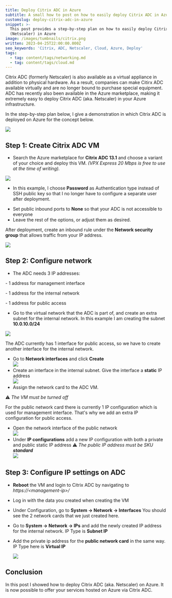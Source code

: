 ```yaml
---
title: Deploy Citrix ADC in Azure
subtitle: A small how to post on how to easily deploy Citrix ADC in Azure
customslug: deploy-citrix-adc-in-azure
snippet: >-
  This post provides a step-by-step plan on how to easily deploy Citrix ADC
  (Netscaler) in Azure
image: /images/tumbnails/citrix.png
written: 2023-04-25T22:00:00.000Z
seo_keywords: 'Citrix, ADC, Netscaler, Cloud, Azure, Deploy'
tags:
  - tag: content/tags/networking.md
  - tag: content/tags/cloud.md
---
```


Citrix ADC (formerly Netscaler) is also available as a virtual appliance in addition to physical hardware. As a result, companies can make Citirx ADC available virtually and are no longer bound to purchase special equipment. ADC has recently also been available in the Azure marketplace, making it extremely easy to deploy Citrix ADC (aka. Netscaler) in your Azure infrastructure.

In the step-by-step plan below, I give a demonstration in which Citrix ADC is deployed on Azure for the concept below.

![](/images/post-images/adc-azure/deploy-citrix-adc-in-azure-1.png)

## Step 1: Create Citrix ADC VM

* Search the Azure marketplace for **Citrix ADC 13.1** and choose a variant of your choice and deploy this VM. *(VPX Express 20 Mbps is free to use at the time of writing).*

![](/images/post-images/adc-azure/deploy-citrix-adc-in-azure-2.png)

* In this example, I choose **Password** as Authentication type instead of SSH public key so that I no longer have to configure a separate user after deployment.

<Alert text="Obviously this is not best practice for production environments" type="warning" />

* Set public inbound ports to **None** so that your ADC is not accessible to everyone
* Leave the rest of the options, or adjust them as desired.

After deployment, create an inbound rule under the **Network security group** that allows traffic from your IP address.

![](/images/post-images/adc-azure/deploy-citrix-adc-in-azure-3.png)

## Step 2: Configure network

* The ADC needs 3 IP addresses:

\- 1 address for management interface

\- 1 address for the internal network

\- 1 address for public access

* Go to the virtual network that the ADC is part of, and create an extra subnet for the internal network.
  In this example I am creating the subnet **10.0.10.0/24**

![](/images/post-images/adc-azure/deploy-citrix-adc-in-azure-4.png)

The ADC currently has 1 interface for public access, so we have to create another interface for the internal network.

* Go to **Network interfaces** and click **Create**\
  ![](/images/post-images/adc-azure/deploy-citrix-adc-in-azure-5.png)
* Create an interface in the internal subnet. Give the interface a **static** IP address\
  ![](/images/post-images/adc-azure/deploy-citrix-adc-in-azure-6.png)
* Assign the network card to the ADC VM.

⚠️ *The VM must be turned off*

For the public network card there is currently 1 IP configuration which is used for management interface.
That's why we add an extra IP configuration for public access.

* Open the network interface of the public network\
  ![](/images/post-images/adc-azure/deploy-citrix-adc-in-azure-8.png)
* Under **IP configurations** add a new IP configuration with both a private and public static IP address
  ⚠️ *The public IP address must be SKU **standard***\
  ![](/images/post-images/adc-azure/deploy-citrix-adc-in-azure-9.png)

## Step 3: Configure IP settings on ADC

* **Reboot** the VM and login to Citrix ADC by navigating to *https\://\<management-ip>/*
* Log in with the data you created when creating the VM
* Under Configuration, go to **System -> Network -> Interfaces**
  You should see the 2 network cards that we just created here.
* Go to **System -> Network -> IPs** and add the newly created IP address for the internal network. IP Type is **Subnet IP**
* Add the private ip address for the **public network card** in the same way. IP Type here is **Virtual IP**

  ![](/images/post-images/adc-azure/deploy-citrix-adc-in-azure-10.png)

## Conclusion

In this post I showed how to deploy Citrix ADC (aka. Netscaler) on Azure. It is now possible to offer your services hosted on Azure via Citrix ADC.

